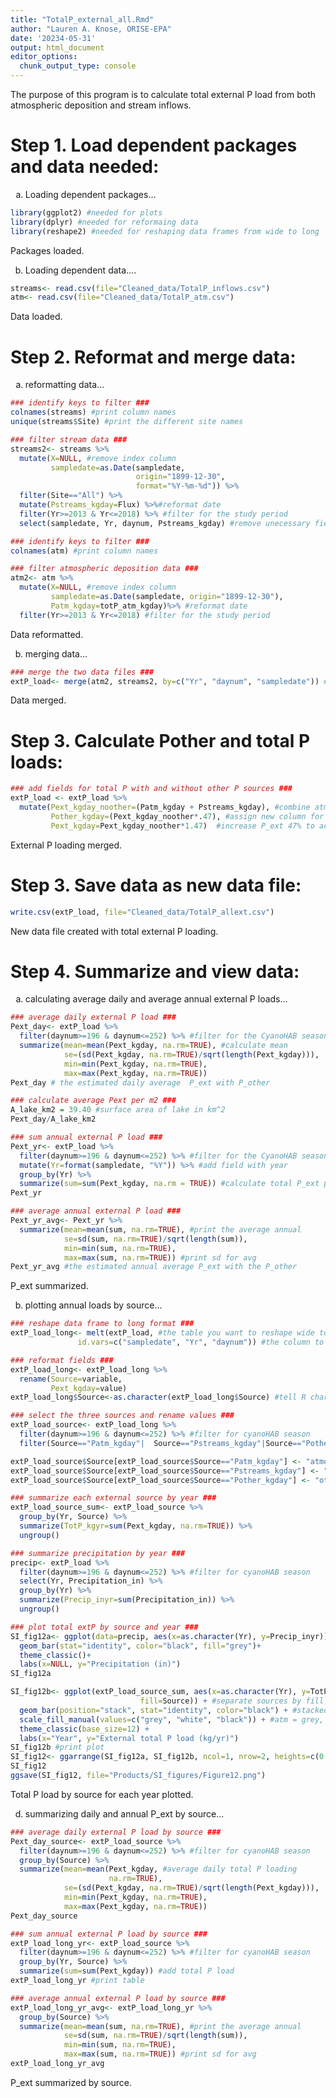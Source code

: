 ```yaml
---
title: "TotalP_external_all.Rmd"
author: "Lauren A. Knose, ORISE-EPA"
date: '20234-05-31'
output: html_document
editor_options: 
  chunk_output_type: console
---
```


The purpose of this program is to calculate total external P load from both atmospheric deposition and stream inflows.

# Step 1. Load dependent packages and data needed:

a) Loading dependent packages...

```r
library(ggplot2) #needed for plots
library(dplyr) #needed for reformaing data
library(reshape2) #needed for reshaping data frames from wide to long
```

Packages loaded.

b) Loading dependent data....

```r
streams<- read.csv(file="Cleaned_data/TotalP_inflows.csv") 
atm<- read.csv(file="Cleaned_data/TotalP_atm.csv")
```

Data loaded.

# Step 2. Reformat and merge data:

a) reformatting data...

```r
### identify keys to filter ###
colnames(streams) #print column names
unique(streams$Site) #print the different site names

### filter stream data ###
streams2<- streams %>%
  mutate(X=NULL, #remove index column
         sampledate=as.Date(sampledate,
                            origin="1899-12-30",
                            format="%Y-%m-%d")) %>%
  filter(Site=="All") %>%
  mutate(Pstreams_kgday=Flux) %>%#reformat date
  filter(Yr>=2013 & Yr<=2018) %>% #filter for the study period
  select(sampledate, Yr, daynum, Pstreams_kgday) #remove unecessary fields

### identify keys to filter ###
colnames(atm) #print column names

### filter atmospheric deposition data ###
atm2<- atm %>%
  mutate(X=NULL, #remove index column
         sampledate=as.Date(sampledate, origin="1899-12-30"),
         Patm_kgday=totP_atm_kgday)%>% #reformat date
  filter(Yr>=2013 & Yr<=2018) #filter for the study period
```

Data reformatted.

b) merging data...

```r
### merge the two data files ###
extP_load<- merge(atm2, streams2, by=c("Yr", "daynum", "sampledate")) #adds two data files together
```

Data merged.

# Step 3. Calculate Pother and total P loads:

```r
### add fields for total P with and without other P sources ###
extP_load <- extP_load %>%
  mutate(Pext_kgday_noother=(Patm_kgday + Pstreams_kgday), #combine atm P and stream P
         Pother_kgday=(Pext_kgday_noother*.47), #assign new column for P_other with 47% of total
         Pext_kgday=Pext_kgday_noother*1.47)  #increase P_ext 47% to account for P_other
```

External P loading merged.

# Step 3. Save data as new data file:

```r
write.csv(extP_load, file="Cleaned_data/TotalP_allext.csv")
```

New data file created with total external P loading.

# Step 4. Summarize and view data:

a) calculating average daily and average annual external P loads...

```r
### average daily external P load ###
Pext_day<- extP_load %>%
  filter(daynum>=196 & daynum<=252) %>% #filter for the CyanoHAB season)
  summarize(mean=mean(Pext_kgday, na.rm=TRUE), #calculate mean
            se=(sd(Pext_kgday, na.rm=TRUE)/sqrt(length(Pext_kgday))),
            min=min(Pext_kgday, na.rm=TRUE),
            max=max(Pext_kgday, na.rm=TRUE))
Pext_day # the estimated daily average  P_ext with P_other

### calculate average Pext per m2 ###
A_lake_km2 = 39.40 #surface area of lake in km^2
Pext_day/A_lake_km2 

### sum annual external P load ###
Pext_yr<- extP_load %>%
  filter(daynum>=196 & daynum<=252) %>% #filter for the CyanoHAB season
  mutate(Yr=format(sampledate, "%Y")) %>% #add field with year
  group_by(Yr) %>%
  summarize(sum=sum(Pext_kgday, na.rm = TRUE)) #calculate total P_ext per year
Pext_yr

### average annual external P load ###
Pext_yr_avg<- Pext_yr %>%
  summarize(mean=mean(sum, na.rm=TRUE), #print the average annual
            se=sd(sum, na.rm=TRUE)/sqrt(length(sum)),
            min=min(sum, na.rm=TRUE),
            max=max(sum, na.rm=TRUE)) #print sd for avg
Pext_yr_avg #the estimated annual average P_ext with the P_other
```

P_ext summarized.

b) plotting annual loads by source...

```r
### reshape data frame to long format ###
extP_load_long<- melt(extP_load, #the table you want to reshape wide to long
               id.vars=c("sampledate", "Yr", "daynum")) #the column to use as unique id

### reformat fields ###
extP_load_long<- extP_load_long %>%
  rename(Source=variable,
         Pext_kgday=value)
extP_load_long$Source<-as.character(extP_load_long$Source) #tell R character data

### select the three sources and rename values ###
extP_load_source<- extP_load_long %>% 
  filter(daynum>=196 & daynum<=252) %>% #filter for cyanoHAB season
  filter(Source=="Patm_kgday"|  Source=="Pstreams_kgday"|Source=="Pother_kgday") #filter for the three sources

extP_load_source$Source[extP_load_source$Source=="Patm_kgday"] <- "atmosphere"
extP_load_source$Source[extP_load_source$Source=="Pstreams_kgday"] <- "streams"
extP_load_source$Source[extP_load_source$Source=="Pother_kgday"] <- "other"

### summarize each external source by year ###
extP_load_source_sum<- extP_load_source %>%
  group_by(Yr, Source) %>%
  summarize(TotP_kgyr=sum(Pext_kgday, na.rm=TRUE)) %>%
  ungroup()

### summarize precipitation by year ###
precip<- extP_load %>%
  filter(daynum>=196 & daynum<=252) %>% #filter for cyanoHAB season
  select(Yr, Precipitation_in) %>%
  group_by(Yr) %>%
  summarize(Precip_inyr=sum(Precipitation_in)) %>%
  ungroup()

### plot total extP by source and year ###  
SI_fig12a<- ggplot(data=precip, aes(x=as.character(Yr), y=Precip_inyr)) + 
  geom_bar(stat="identity", color="black", fill="grey")+ 
  theme_classic()+
  labs(x=NULL, y="Precipitation (in)")
SI_fig12a

SI_fig12b<- ggplot(extP_load_source_sum, aes(x=as.character(Yr), y=TotP_kgyr, 
                             fill=Source)) + #separate sources by fill color
  geom_bar(position="stack", stat="identity", color="black") + #stacked bar graph
  scale_fill_manual(values=c("grey", "white", "black")) + #atm = grey, streams=black, other=white
  theme_classic(base_size=12) +
  labs(x="Year", y="External total P load (kg/yr)")
SI_fig12b #print plot
SI_fig12<- ggarrange(SI_fig12a, SI_fig12b, ncol=1, nrow=2, heights=c(0.5, 1))
SI_fig12
ggsave(SI_fig12, file="Products/SI_figures/Figure12.png")
```

Total P load by source for each year plotted.

d) summarizing daily and annual P_ext by source...

```r
### average daily external P load by source ###
Pext_day_source<- extP_load_source %>%
  filter(daynum>=196 & daynum<=252) %>% #filter for cyanoHAB season
  group_by(Source) %>%
  summarize(mean=mean(Pext_kgday, #average daily total P loading
                      na.rm=TRUE),
            se=(sd(Pext_kgday, na.rm=TRUE)/sqrt(length(Pext_kgday))),
            min=min(Pext_kgday, na.rm=TRUE),
            max=max(Pext_kgday, na.rm=TRUE))
Pext_day_source

### sum annual external P load by source ###
extP_load_long_yr<- extP_load_source %>%
  filter(daynum>=196 & daynum<=252) %>% #filter for cyanoHAB season
  group_by(Yr, Source) %>%
  summarize(sum=sum(Pext_kgday)) #add total P load
extP_load_long_yr #print table

### average annual external P load by source ###
extP_load_long_yr_avg<- extP_load_long_yr %>%
  group_by(Source) %>%
  summarize(mean=mean(sum, na.rm=TRUE), #print the average annual
            se=sd(sum, na.rm=TRUE)/sqrt(length(sum)),
            min=min(sum, na.rm=TRUE),
            max=max(sum, na.rm=TRUE)) #print sd for avg
extP_load_long_yr_avg  
```

P_ext summarized by source.
